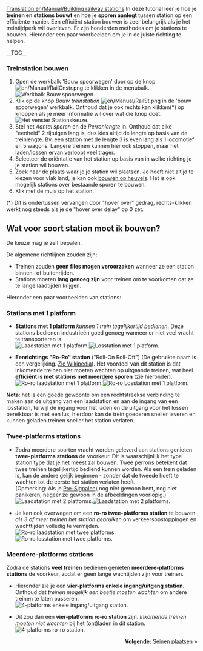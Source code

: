 [[Translation:en/Manual/Building railway stations]]
{{nl/Manual/Tutorial/Tutorial}}
In deze tutorial leer je hoe je '''treinen en stations bouwt''' en hoe je '''sporen aanlegt''' tussen station op een efficiënte manier. Een efficiënt station bouwen is zeer belangrijk als je het treintijdperk wil overleven. Er zijn honderden methodes om je stations te bouwen. Hieronder een paar voorbeelden om je in de juiste richting te helpen.

__TOC__
=== Treinstation bouwen ===
#Open de werkbalk 'Bouw spoorwegen' door op de knop [[File:en/Manual/RailCnstr.png]] te klikken in de menubalk.<br />[[File:nl/Manual/Bouw spoorwegen.png|none|frame|Werkbalk ''Bouw spoorwegen.'']]
#Klik op de knop ''Bouw treinstation'' [[File:en/Manual/RailSt.png]] in de 'bouw spoorwegen' werkbalk. Onthoud dat je ook rechts kan klikken(*) op knoppen als je meer informatie wil over wat die knop doet.<br />[[File:nl/Manual/Stationgui.png|none|frame|Het venster ''Stationskeuze.'']]
#Stel het ''Aantal sporen'' en de ''Perronlengte'' in. Onthoud dat elke "eenheid" 2 rijtuigen lang is, dus kies altijd de lengte op basis van de treinlengte. Bv. een station met de lengte 3 is even lang als 1 locomotief en 5 wagons. Langere treinen kunnen hier ook stoppen, maar het laden/lossen ervan verloopt veel trager.
#Selecteer de oriëntatie van het station op basis van in welke richting je je station wil bouwen.
#Zoek naar de plaats waar je je station wil plaatsen. Je hoeft niet altijd te kiezen voor vlak land, je kan ook [[nl/Archive/Manual/Settings/Bouwen op hellingen|bouwen op heuvels]]. Het is ook mogelijk stations over bestaande sporen te bouwen.
#Klik met de muis op het station.


(*) Dit is ondertussen vervangen door "hover over" gedrag, rechts-klikken werkt nog steeds als je de "hover over delay" op 0 zet.

== Wat voor soort station moet ik bouwen? ==
De keuze mag je zelf bepalen.

De algemene richtlijnen zouden zijn:
* Treinen zouden '''geen files mogen veroorzaken''' wanneer ze een station binnen- of buitenrijden.
* Stations moeten '''lang genoeg zijn''' voor treinen om te voorkomen dat ze te lange laadtijden krijgen.

Hieronder een paar voorbeelden van stations:

=== Stations met 1 platform ===
*'''Stations met 1 platform''' ''kunnen 1 trein tegelijkertijd bedienen''. Deze stations bedienen industrieën goed genoeg wanneer er niet veel vracht te transporteren is.<br/>[[File:en/Manual/RailStTut One str coal.png|none|frame|Laadstation met 1 platform.]][[File:en/Manual/RailStTut One str pow.png|none|frame|Losstation met 1 platform.]]

*'''Eenrichtings "Ro-Ro" station''' ("Roll-On Roll-Off") (De gebruikte naam is een vergelijking. [http://nl.wikipedia.org/wiki/Roll-on-roll-offschip Zie Wikipedia]). Het voordeel van dit station is dat inkomende treinen niet moeten wachten op uitgaande treinen, wat heel '''efficiënt is met stations met meerdere sporen''' (zie hieronder).<br/>[[File:en/Manual/RailStTut One aro coal.png|none|frame|Ro-ro laadstation met 1 platform.]][[File:en/Manual/RailStTut One aro pow.png|none|frame|Ro-ro Losstation met 1 platform.]]

'''Nota''': het is een goede gewoonte om een rechtstreekse verbinding te maken aan de uitgang van een laadstation en aan de ingang van een losstation, terwijl de ingang voor het laden en de uitgang voor het lossen bereikbaar is met een lus, hierdoor kan de trein goederen sneller leveren en kunnen geladen treinen sneller het station verlaten.

=== Twee-platforms stations ===
*Zodra meerdere soorten vracht worden geleverd aan stations genieten '''twee-platforms stations''' de voorkeur. Dit is waarschijnlijk het type station type dat je het meest zal bouwen. Twee perrons betekent dat twee treinen tegelijkertijd bediend kunnen worden. Als een trein geladen is, kan de andere gelijk beginnen - zonder dat de tweede hoeft te wachten tot de eerste het station verlaten heeft.<br/>(Opmerking: Als je [[nl/Manual/Seinen#ingangssein|Pre-Signalen)]] nog niet gewoon bent, nog niet panikeren, negeer ze gewoon in de afbeeldingen voorlopig.)<br/>[[File:en/Manual/RailStTut Two str coal.png|none|frame|Laadstation met 2 platforms.]][[File:en/Manual/RailStTut Two str pow.png|none|frame|Laadstation met 2 platforms.]]

*Je kan ook overwegen om een '''ro-ro twee-platforms station''' te bouwen ''als 3 of meer treinen het station gebruiken'' om verkeersopstoppingen en wachttijden volledig te vermijden.<br/>[[File:en/Manual/RailStTut Two aro coal.png|none|frame|Ro-ro laadstation met twee platforms.]][[File:en/Manual/RailStTut Two aro pow.png|none|frame|Ro-ro losstation met twee platforms.]]

=== Meerdere-platforms stations ===
Zodra de stations '''veel treinen''' bedienen genieten '''meerdere-platforms stations''' de voorkeur, zodat er geen lange wachtijden zijn voor treinen.

*Hieronder zie je een '''vier-platforms enkele ingang/uitgang station'''. Onthoud dat ''treinen mogelijk een beetje moeten wachten'' om andere treinen te laten passeren.<br/>[[File:en/Manual/RailStTut Four str ore.png|none|frame|4-platforms enkele ingang/uitgang station.]]

*Dit zou dan een '''vier-platforms ro-ro station''' zijn. ''Inkomende treinen moeten niet wachten'' bij het (ont)laden in dit station.<br/>[[File:en/Manual/RailStTut Four aro ore.png|none|frame|4-platforms ro-ro station.]]
<span style="float: right">[[nl/Manual/Seinen plaatsen|'''Volgende:''' Seinen plaatsen]] &raquo;</span>